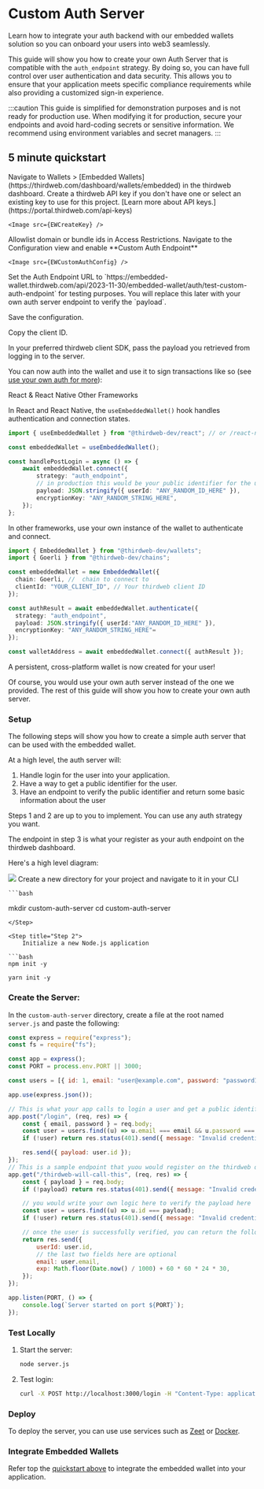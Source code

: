
# Custom Auth Server

Learn how to integrate your auth backend with our embedded wallets solution so you can onboard your users into web3 seamlessly.

This guide will show you how to create your own Auth Server that is compatible with the `auth_endpoint` strategy. By doing so, you can have full control over user authentication and data security. This allows you to ensure that your application meets specific compliance requirements while also providing a customized sign-in experience.

:::caution
This guide is simplified for demonstration purposes and is not ready for production use. When modifying it for production, secure your endpoints and avoid hard-coding secrets or sensitive information. We recommend using environment variables and secret managers.
:::

## 5 minute quickstart

<Steps>

<Step title="Step 1">
	Navigate to Wallets > [Embedded
	Wallets](https://thirdweb.com/dashboard/wallets/embedded) in the thirdweb
	dashboard.
</Step>

<Step title="Step 2">
	Create a thirdweb API key if you don't have one or select an existing key to
	use for this project. [Learn more about API
	keys.](https://portal.thirdweb.com/api-keys)

    <Image src={EWCreateKey} />

</Step>

<Step title="Step 3">
	Allowlist domain or bundle ids in Access Restrictions.
</Step>

<Step title="Step 4">
	Navigate to the Configuration view and enable **Custom Auth Endpoint**

    <Image src={EWCustomAuthConfig} />

</Step>

<Step title="Step 5">
	Set the Auth Endpoint URL to
	`https://embedded-wallet.thirdweb.com/api/2023-11-30/embedded-wallet/auth/test-custom-auth-endpoint`
	for testing purposes. You will replace this later with your own auth server
	endpoint to verify the `payload`.
</Step>

<Step title="Step 6">Save the configuration.</Step>

<Step title="Step 7">Copy the client ID.</Step>

<Step title="Step 8">
	In your preferred thirdweb client SDK, pass the payload you retrieved from
	logging in to the server.
</Step>

</Steps>

You can now auth into the wallet and use it to sign transactions like so (see [use your own auth for more](/embedded-wallet/custom-auth)):

<Tabs defaultValue="react">
<TabsList>
	<TabsTrigger value="react">React & React Native</TabsTrigger>
	<TabsTrigger value="typescript">Other Frameworks</TabsTrigger>
</TabsList>

<TabsContent value="react">

In React and React Native, the `useEmbeddedWallet()` hook handles authentication and connection states.

```typescript
import { useEmbeddedWallet } from "@thirdweb-dev/react"; // or /react-native

const embeddedWallet = useEmbeddedWallet();

const handlePostLogin = async () => {
	await embeddedWallet.connect({
		strategy: "auth_endpoint",
		// in production this would be your public identifier for the user
		payload: JSON.stringify({ userId: "ANY_RANDOM_ID_HERE" }),
		encryptionKey: "ANY_RANDOM_STRING_HERE",
	});
};
```

</TabsContent>

<TabsContent value="typescript">

In other frameworks, use your own instance of the wallet to authenticate and connect.

```typescript
import { EmbeddedWallet } from "@thirdweb-dev/wallets";
import { Goerli } from "@thirdweb-dev/chains";

const embeddedWallet = new EmbeddedWallet({
  chain: Goerli, //  chain to connect to
  clientId: "YOUR_CLIENT_ID", // Your thirdweb client ID
});

const authResult = await embeddedWallet.authenticate({
  strategy: "auth_endpoint",
  payload: JSON.stringify({ userId:"ANY_RANDOM_ID_HERE" }),
  encryptionKey: "ANY_RANDOM_STRING_HERE"=
});

const walletAddress = await embeddedWallet.connect({ authResult });
```

</TabsContent>
</Tabs>

A persistent, cross-platform wallet is now created for your user!

Of course, you would use your own auth server instead of the one we provided. The rest of this guide will show you how to create your own auth server.

### Setup

The following steps will show you how to create a simple auth server that can be used with the embedded wallet.

At a high level, the auth server will:

1. Handle login for the user into your application.
2. Have a way to get a public identifier for the user.
3. Have an endpoint to verify the public identifier and return some basic information about the user

Steps 1 and 2 are up to you to implement. You can use any auth strategy you want.

The endpoint in step 3 is what your register as your auth endpoint on the thirdweb dashboard.

Here's a high level diagram:

<Image src={EWCustomAuthFlow} />

<Steps>

<Step title="Step 1">
	Create a new directory for your project and navigate to it in your CLI

    ```bash

mkdir custom-auth-server
cd custom-auth-server

````
</Step>

<Step title="Step 2">
	Initialize a new Node.js application

```bash
npm init -y

yarn init -y
````

</Step>

</Steps>

### **Create the Server:**

In the `custom-auth-server` directory, create a file at the root named `server.js` and paste the following:

```jsx
const express = require("express");
const fs = require("fs");

const app = express();
const PORT = process.env.PORT || 3000;

const users = [{ id: 1, email: "user@example.com", password: "password123" }];

app.use(express.json());

// This is what your app calls to login a user and get a public identifier for the user (otherwise known as the payload)
app.post("/login", (req, res) => {
	const { email, password } = req.body;
	const user = users.find((u) => u.email === email && u.password === password);
	if (!user) return res.status(401).send({ message: "Invalid credentials" });

	res.send({ payload: user.id });
});
// This is a sample endpoint that yuou would register on the thirdweb dashboard for us to verify the payload
app.get("/thirdweb-will-call-this", (req, res) => {
	const { payload } = req.body;
	if (!payload) return res.status(401).send({ message: "Invalid credentials" });

	// you would write your own logic here to verify the payload here
	const user = users.find((u) => u.id === payload);
	if (!user) return res.status(401).send({ message: "Invalid credentials" });

	// once the user is successfully verified, you can return the following field
	return res.send({
		userId: user.id,
		// the last two fields here are optional
		email: user.email,
		exp: Math.floor(Date.now() / 1000) + 60 * 60 * 24 * 30,
	});
});

app.listen(PORT, () => {
	console.log(`Server started on port ${PORT}`);
});
```

### **Test Locally**

1. Start the server:

   ```bash
   node server.js
   ```

2. Test login:

   ```bash
   curl -X POST http://localhost:3000/login -H "Content-Type: application/json" -d '{"email": "user@example.com", "password": "password123"}'
   ```

### **Deploy**

To deploy the server, you can use use services such as [Zeet](https://zeet.co/) or [Docker](https://www.docker.com/).

### **Integrate Embedded Wallets**

Refer top the [quickstart above](#5-minute-quickstart) to integrate the embedded wallet into your application.
